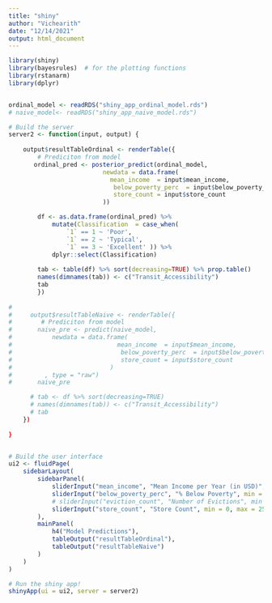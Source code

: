 ```yaml
---
title: "shiny"
author: "Vichearith"
date: "12/14/2021"
output: html_document
---
```


```r

library(shiny)
library(bayesrules)  # for the plotting functions
library(rstanarm)
library(dplyr)


ordinal_model <- readRDS("shiny_app_ordinal_model.rds")
# naive_model<- readRDS("shiny_app_naive_model.rds")

# Build the server
server2 <- function(input, output) {
    
    output$resultTableOrdinal <- renderTable({
        # Prediciton from model
       ordinal_pred <- posterior_predict(ordinal_model,
                          newdata = data.frame(
                            mean_income  = input$mean_income,
                             below_poverty_perc  = input$below_poverty_perc,
                             store_count = input$store_count
                          ))

        df <- as.data.frame(ordinal_pred) %>%
            mutate(Classification  = case_when(
                `1` == 1 ~ 'Poor',
                `1` == 2 ~ 'Typical',
                `1` == 3 ~ 'Excellent' )) %>%
            dplyr::select(Classification)
        
        tab <- table(df) %>% sort(decreasing=TRUE) %>% prop.table()
        names(dimnames(tab)) <- c("Transit_Accessibility")
        tab
        })
    
# 
#     output$resultTableNaive <- renderTable({
#        # Prediciton from model
#       naive_pre <- predict(naive_model,
#           newdata = data.frame(
#                             mean_income  = input$mean_income,
#                              below_poverty_perc  = input$below_poverty_perc,
#                              store_count = input$store_count
#                           )
#         , type = "raw")
#       naive_pre

      # tab <- df %>% sort(decreasing=TRUE)
      # names(dimnames(tab)) <- c("Transit_Accessibility")
      # tab
    })
    
}


# Build the user interface
ui2 <- fluidPage(
    sidebarLayout(
        sidebarPanel(
            sliderInput("mean_income", "Mean Income per Year (in USD)", min = 0, max = 300000, value = 10),
            sliderInput("below_poverty_perc", "% Below Poverty", min = 0, max = 100, value = 1),
            # sliderInput("eviction_count", "Number of Evictions", min = 0, max=1500, value =1),
            sliderInput("store_count", "Store Count", min = 0, max = 250, value = 1)
        ),
        mainPanel(
            h4("Model Predictions"), 
            tableOutput("resultTableOrdinal"),
            tableOutput("resultTableNaive")
        )
    )
)

# Run the shiny app!
shinyApp(ui = ui2, server = server2)
```



